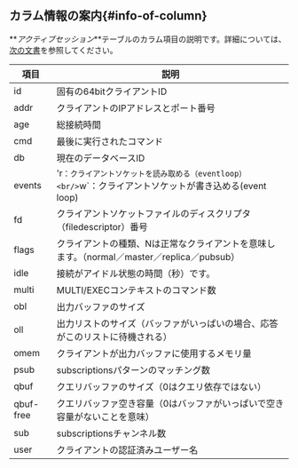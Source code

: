 ## カラム情報の案内{#info-of-column}

**_アクティブセッション_**テーブルのカラム項目の説明です。詳細については、[次の文書](https://redis.io/commands/client-list/)を参照してください。

| 項目        | 説明                                                                    |
| --------- | --------------------------------------------------------------------- |
| id        | 固有の64bitクライアントID                                                      |
| addr      | クライアントのIPアドレスとポート番号                                                   |
| age       | 総接続時間                                                                 |
| cmd       | 最後に実行されたコマンド                                                          |
| db        | 現在のデータベースID                                                           |
| events    | 'r`：クライアントソケットを読み取める（eventloop）<br/>`w\`：クライアントソケットが書き込める(event loop) |
| fd        | クライアントソケットファイルのディスクリプタ（filedescriptor）番号                              |
| flags     | クライアントの種類、Nは正常なクライアントを意味します。（normal／master／replica／pubsub）            |
| idle      | 接続がアイドル状態の時間（秒）です。                                                    |
| multi     | MULTI/EXECコンテキストのコマンド数                                                |
| obl       | 出力バッファのサイズ                                                            |
| oll       | 出力リストのサイズ（バッファがいっぱいの場合、応答がこのリストに待機される）                                |
| omem      | クライアントが出力バッファに使用するメモリ量                                                |
| psub      | subscriptionsパターンのマッチング数                                              |
| qbuf      | クエリバッファのサイズ（0はクエリ依存ではない）                                              |
| qbuf-free | クエリバッファ空き容量（0はバッファがいっぱいで空き容量がないことを意味）                                 |
| sub       | subscriptionsチャンネル数                                                   |
| user      | クライアントの認証済みユーザー名                                                      |
